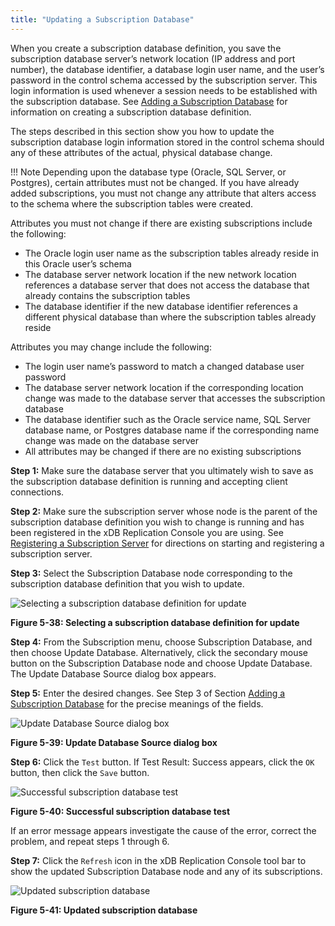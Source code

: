 ```yaml
---
title: "Updating a Subscription Database"
---
```


<div id="updating_subscription_database" class="registered_link"></div>

When you create a subscription database definition, you save the subscription database server’s network location (IP address and port number), the database identifier, a database login user name, and the user’s password in the control schema accessed by the subscription server. This login information is used whenever a session needs to be established with the subscription database. See [Adding a Subscription Database](../03_creating_subscription/02_adding_subscription_database/#adding_subscription_database) for information on creating a subscription database definition.

The steps described in this section show you how to update the subscription database login information stored in the control schema should any of these attributes of the actual, physical database change.

!!! Note
    Depending upon the database type (Oracle, SQL Server, or Postgres), certain attributes must not be changed. If you have already added subscriptions, you must not change any attribute that alters access to the schema where the subscription tables were created.

Attributes you must not change if there are existing subscriptions include the following:

-   The Oracle login user name as the subscription tables already reside in this Oracle user’s schema
-   The database server network location if the new network location references a database server that does not access the database that already contains the subscription tables
-   The database identifier if the new database identifier references a different physical database than where the subscription tables already reside

Attributes you may change include the following:

-   The login user name’s password to match a changed database user password
-   The database server network location if the corresponding location change was made to the database server that accesses the subscription database
-   The database identifier such as the Oracle service name, SQL Server database name, or Postgres database name if the corresponding name change was made on the database server
-   All attributes may be changed if there are no existing subscriptions

**Step 1:** Make sure the database server that you ultimately wish to save as the subscription database definition is running and accepting client connections.

**Step 2:** Make sure the subscription server whose node is the parent of the subscription database definition you wish to change is running and has been registered in the xDB Replication Console you are using. See [Registering a Subscription Server](../03_creating_subscription/01_registering_subscription_server/#registering_subscription_server) for directions on starting and registering a subscription server.

**Step 3:** Select the Subscription Database node corresponding to the subscription database definition that you wish to update.

![Selecting a subscription database definition for update](../../images/image98.png)

**Figure 5-38: Selecting a subscription database definition for update**

**Step 4:** From the Subscription menu, choose Subscription Database, and then choose Update Database. Alternatively, click the secondary mouse button on the Subscription Database node and choose Update Database. The Update Database Source dialog box appears.

**Step 5:** Enter the desired changes. See Step 3 of Section [Adding a Subscription Database](../03_creating_subscription/02_adding_subscription_database/#adding_subscription_database) for the precise meanings of the fields.

![Update Database Source dialog box](../../images/image99.png)

**Figure 5-39: Update Database Source dialog box**

**Step 6:** Click the `Test` button. If Test Result: Success appears, click the `OK` button, then click the `Save` button.

![Successful subscription database test](../../images/image100.png)

**Figure 5-40: Successful subscription database test**

If an error message appears investigate the cause of the error, correct the problem, and repeat steps 1 through 6.

**Step 7:** Click the `Refresh` icon in the xDB Replication Console tool bar to show the updated Subscription Database node and any of its subscriptions.

![Updated subscription database](../../images/image101.png)

**Figure 5-41: Updated subscription database**

